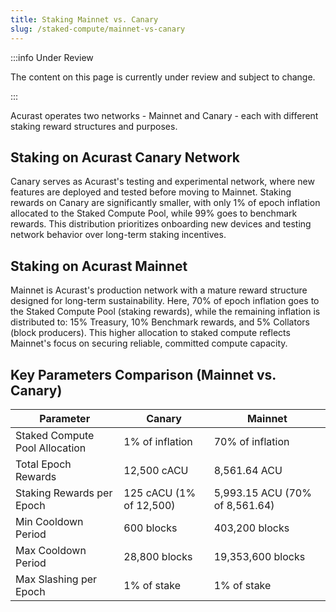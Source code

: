 ```yaml
---
title: Staking Mainnet vs. Canary
slug: /staked-compute/mainnet-vs-canary
---
```


:::info Under Review

The content on this page is currently under review and subject to change.

:::

Acurast operates two networks - Mainnet and Canary - each with different staking reward structures and purposes.

## Staking on Acurast Canary Network

Canary serves as Acurast's testing and experimental network, where new features are deployed and tested before moving to Mainnet. Staking rewards on Canary are significantly smaller, with only 1% of epoch inflation allocated to the Staked Compute Pool, while 99% goes to benchmark rewards. This distribution prioritizes onboarding new devices and testing network behavior over long-term staking incentives.

## Staking on Acurast Mainnet

Mainnet is Acurast's production network with a mature reward structure designed for long-term sustainability. Here, 70% of epoch inflation goes to the Staked Compute Pool (staking rewards), while the remaining inflation is distributed to: 15% Treasury, 10% Benchmark rewards, and 5% Collators (block producers). This higher allocation to staked compute reflects Mainnet's focus on securing reliable, committed compute capacity.

## Key Parameters Comparison (Mainnet vs. Canary)


| Parameter | Canary | Mainnet |
|-----------|---------|---------|
| Staked Compute Pool Allocation | 1% of inflation | 70% of inflation |
| Total Epoch Rewards | 12,500 cACU | 8,561.64 ACU |
| Staking Rewards per Epoch | 125 cACU (1% of 12,500) | 5,993.15 ACU (70% of 8,561.64) |
| Min Cooldown Period | 600 blocks | 403,200 blocks |
| Max Cooldown Period | 28,800 blocks | 19,353,600 blocks |
| Max Slashing per Epoch | 1% of stake | 1% of stake |

